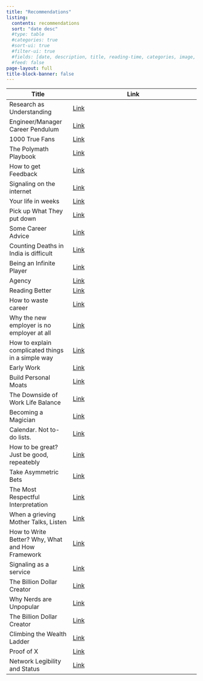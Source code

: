 ```yaml
---
title: "Recommendations"
listing:
  contents: recommendations
  sort: "date desc"
  #type: table
  #categories: true
  #sort-ui: true
  #filter-ui: true
  #fields: [date, description, title, reading-time, categories, image, Location, Venue]
  #feed: false
page-layout: full
title-block-banner: false
---
```


| Title                            | Link                                                              |
|----------------------------------|-------------------------------------------------------------------|
| Research as Understanding        | [Link](https://kanjun.me/writing/research-as-understanding)               |
| Engineer/Manager Career Pendulum | [Link](https://charity.wtf/2017/05/11/the-engineer-manager-pendulum)      |
| 1000 True Fans                   | [Link](https://kk.org/thetechnium/1000-true-fans/)                        |
| The Polymath Playbook            | [Link](https://salman.io/blog/polymath-playbook/)                         |
| How to get Feedback              | [Link](https://unchartedterritories.tomaspueyo.com/p/how-to-get-feedback) |
| Signaling on the internet        | [Link](https://eriktorenberg.substack.com/p/signaling-on-the-internet)    |
| Your life in weeks               | [Link](https://waitbutwhy.com/2014/05/life-weeks.html)                    |
| Pick up What They put down       | [Link](https://www.swyx.io/puwtpd)                     |
| Some Career Advice       | [Link](https://lethain.com/career-advice)                     |
| Counting Deaths in India is difficult  | [Link](https://www.hindustantimes.com/opinion/counting-deaths-in-india-is-difficult-101626273326958.html)                     |
| Being an Infinite Player  | [Link](https://sashachapin.substack.com/p/a-brief-practical-guide-to-being)                    |
| Agency  | [Link](https://map.simonsarris.com/p/the-most-precious-resource-is-agency)                    |
| Reading Better  | [Link](https://fs.blog/reading)                    |
| How to waste career  | [Link](https://apoorvagovind.substack.com/p/how-to-waste-your-career-one-comfortable)                    |
| Why the new employer is no employer at all  | [Link](https://junglegym.substack.com/p/new-employer-of-choice)                    |
| How to explain complicated things in a simple way  | [Link](https://www.exaltus.ca/blog/explain-complicated-things)                    |
| Early Work  | [Link](http://paulgraham.com/early.html)                    |
| Build Personal Moats | [Link](https://eriktorenberg.substack.com/p/build-personal-moats)                    |
| The Downside of Work Life Balance  | [Link](https://jamesclear.com/four-burners-theory)                    |
| Becoming a Magician  | [Link](https://autotranslucence.com/2018/03/30/becoming-a-magician)                    |
| Calendar. Not to-do lists.  | [Link](https://blog.usejournal.com/calendar-in-stead-of-to-do-lists-9ada86a512dd)                    |
| How to be great? Just be good, repeatebly  | [Link](https://blog.stephsmith.io/how-to-be-great)                    |
| Take Asymmetric Bets  | [Link](https://eriktorenberg.substack.com/p/take-asymmetric-bets)                    |
| The Most Respectful Interpretation  | [Link](https://fs.blog/most-respectful-interpretation)                    |
| When a grieving Mother Talks, Listen  | [Link](https://www.nytimes.com/2017/12/21/style/perinatal-death-stillbirth-childbirth.html)                    |
| How to Write Better? Why, What and How Framework  | [Link](https://eugeneyan.com/writing/writing-docs-why-what-how)                    |
| Signaling as a service  | [Link](https://julian.digital/2020/03/28/signaling-as-a-service)                    |
| The Billion Dollar Creator  | [Link](https://nathanbarry.com/billion)                    |
| Why Nerds are Unpopular  | [Link](http://www.paulgraham.com/nerds.html)                    |
| The Billion Dollar Creator  | [Link](https://nathanbarry.com/billion)                    |
| Climbing the Wealth Ladder  | [Link](https://ofdollarsanddata.com/climbing-the-wealth-ladder)                    |
| Proof of X  | [Link](https://julian.digital/2020/08/06/proof-of-x/)                    |
| Network Legibility and Status  | [Link](https://boundless.substack.com/p/network-legibility-and-status-125)                    |
